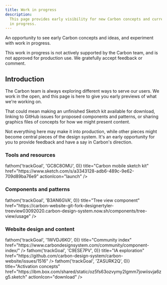 ```yaml
---
title: Work in progress
description:
  This page provides early visibility for new Carbon concepts and current work
  in progress.
---
```


<PageDescription>

An opportunity to see early Carbon concepts and ideas, and experiment with work
in progress.

</PageDescription>

<InlineNotification>
  This work in progress is not actively supported by the Carbon team, and is not
  approved for production use. We gratefully accept feedback or comment.
</InlineNotification>

## Introduction

The Carbon team is always exploring different ways to serve our users. We work
in the open, and this page is here to give you early previews of what we're
working on.

That could mean making an unfinished Sketch kit available for download, linking
to GitHub issues for proposed components and patterns, or sharing graphics files
of concepts for how we might present content.

Not everything here may make it into production, while other pieces might become
central pieces of the design system. It's an early opportunity for you to
provide feedback and have a say in Carbon's direction.

### Tools and resources

<CardGroup>
  <MiniCard
    onClick={() => fathom('trackGoal', 'GC8C8OMU', 0)}
    title="Carbon mobile sketch kit"
    href="https://www.sketch.com/s/a3343128-adb6-489c-9e62-709d89ba76e9"
    actionIcon="launch"
  />
</CardGroup>

### Components and patterns

<CardGroup>
  <MiniCard
    onClick={() => fathom('trackGoal', 'B3AN6GVA', 0)}
    title="Tree view component"
    href="https://carbon-website-git-fork-designertyler-treeview03092020.carbon-design-system.now.sh/components/tree-view/usage"
  />
</CardGroup>

### Website design and content

<CardGroup>
  <MiniCard
    onClick={() => fathom('trackGoal', '1WVDJ6KO', 0)}
    title="Community index"
    href="https://www.carbondesignsystem.com/community/component-index/"
  />
  <MiniCard
    onClick={() => fathom('trackGoal', 'C9ESE7PV', 0)}
    title="IA exploration"
    href="https://github.com/carbon-design-system/carbon-website/issues/1516"
  />
  <MiniCard
    onClick={() => fathom('trackGoal', 'ZASURK2Q', 0)}
    title="Activation concepts"
    href="https://ibm.box.com/shared/static/oz5fs63ozvymy2lgmm7jowiisvja6zg5.sketch"
    actionIcon="download"
  />
</CardGroup>
